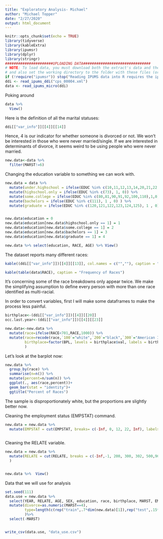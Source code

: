 ```yaml
---
title: "Exploratory Analysis- Michael"
author: "Michael Topper"
date: "2/27/2020"
output: html_document
---
```


```r
knitr::opts_chunk$set(echo = TRUE)
library(tidyverse)
library(kableExtra)
library(ipumsr)
library(dplyr)
library(stringr)
######################UPLOADING DATA###############################
# NOTE: To load data, you must download both the extract's data and the DDI
# and also set the working directory to the folder with these files (or change the path below).
if (!require("ipumsr")) stop("Reading IPUMS data into R requires the ipumsr package. It can be installed using the following command: install.packages('ipumsr')")
ddi <- read_ipums_ddi("cps_00004.xml")
data <- read_ipums_micro(ddi)
```

Poking around 
```r
data %>% 
  View()
```


Here is the definition of all the marital statuses:
```r
ddi[["var_info"]][[4]][[14]]
```

Hence, 4 is our indicator for whether someone is divorced or not. We won't be interested in those who were never married/single. If we are interested in determinants of divorce, it seems weird to be using people who were never married.

```r
new.data<-data %>% 
  filter(MARST!=6)
```




Changing the education variable to something we can work with. 
```r
new.data = data %>% 
  mutate(under.highschool = ifelse(EDUC %in% c(10,11,12,13,14,20,21,22,30,31,32,40,50,60,70,71,72), 1, 0)) %>% 
  mutate(highschool.only = ifelse(EDUC %in% c(73), 1, 0)) %>% 
  mutate(some.college = ifelse(EDUC %in% c(80,81,90,91,92,100,110),1,0)) %>% 
  mutate(bachelors = ifelse(EDUC %in% c(111), 1 , 0) ) %>% 
  mutate(graduate = ifelse(EDUC %in% c(120,121,122,123,124,125), 1 , 0)) 


new.data$education = 0
new.data$education[new.data$highschool.only == 1] = 1
new.data$education[new.data$some.college == 1] = 2
new.data$education[new.data$bachelors == 1] = 3
new.data$education[new.data$graduate == 1] = 4

new.data %>% select(education, RACE, AGE) %>% View()

```
 
The dataset reports many different races:
```r
kable((ddi[["var_info"]])[[4]][[13]], col.names = c("",""), caption = "Race Variables")
```

```r
kable(table(data$RACE), caption = "Frequency of Races")
```
It's concerning some of the race breakdowns only appear twice. We make the simplifying assumption to define every person with more than one race identified as multi-racial.

In order to convert variables, first I will make some dataframes to make the process less painful.
```r
birthplace<-(ddi[["var_info"]])[[4]][[20]]
occ.last.year<-(ddi[["var_info"]])[[4]][[23]]
```


```r
new.data<-new.data %>% 
  mutate(race=ifelse(RACE<701,RACE,1000)) %>% 
  mutate(race=recode(race,`100`="white",`200`="black",`300`="American Indiance/Aleut/Eskimo",`650`="Asian or Pacific Islander",`651`="Asian",`652`="Hawaiian",`700`="Other",`1000`="Multi-Racial"),
         birthplace=factor(BPL, levels = birthplace$val, labels = birthplace$lbl),
         )
```

Let's look at the barplot now:

```r
new.data %>% 
  group_by(race) %>% 
  summarise(n=n()) %>% 
  mutate(percent=n/sum(n)) %>% 
  ggplot(., aes(race,percent))+
  geom_bar(stat = "identity")+
  ggtitle("Percent of Races")
```
The sample is disproportionately white, but the proportions are slightly better now.


Cleaning the employment status (EMPSTAT) command. 
```r
new.data = new.data %>%
  mutate(EMPSTAT = cut(EMPSTAT, breaks= c(-Inf, 0, 12, 22, Inf), labels = c(NA, "Employed", "Unemployed", "NILF")))
  
```


Cleaning the RELATE variable.

```r
new.data = new.data %>% 
  mutate(RELATE = cut(RELATE, breaks = c(-Inf,-1, 200, 300, 302, 500,900, Inf), labels = c(NA, 'Head/householder', 'Spouse', 'Child', 'Stepchild','Parent', 'Other')),
  )


new.data %>%  View()
```


Data that we will use for analysis
```r
set.seed(111)
data.use = new.data %>% 
  select(YEAR, RELATE, AGE, SEX, education, race, birthplace, MARST, EMPSTAT) %>% 
  mutate(divorce=as.numeric(MARST==4),
         type=length(c(rep("train",.7*dim(new.data)[1]),rep("test",.15*dim(new.data)[1]),rep("valid",.15*dim(new.data)[1]+1))) #Rounding error means we have to add a 1
         )%>% 
  select(-MARST)


write_csv(data.use, "data_use.csv") 

```

